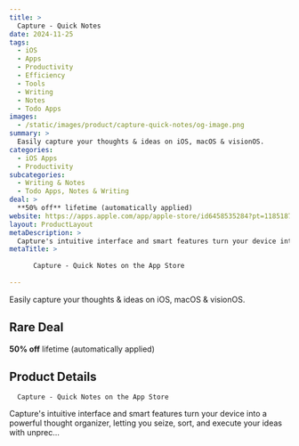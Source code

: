 ```yaml
---
title: >
  Capture - Quick Notes
date: 2024-11-25
tags:
  - iOS
  - Apps
  - Productivity
  - Efficiency
  - Tools
  - Writing
  - Notes
  - Todo Apps
images:
  - /static/images/product/capture-quick-notes/og-image.png
summary: >
  Easily capture your thoughts & ideas on iOS, macOS & visionOS.
categories:
  - iOS Apps
  - Productivity
subcategories:
  - Writing & Notes
  - Todo Apps, Notes & Writing
deal: >
  **50% off** lifetime (automatically applied)
website: https://apps.apple.com/app/apple-store/id6458535284?pt=118518712&ct=github&mt=8
layout: ProductLayout
metaDescription: >
  Capture's intuitive interface and smart features turn your device into a powerful thought organizer, letting you seize, sort, and execute your ideas with unprec…
metaTitle: >
  
      ‎Capture - Quick Notes on the App Store
    
---
```

Easily capture your thoughts & ideas on iOS, macOS & visionOS.

## Rare Deal

**50% off** lifetime (automatically applied)

## Product Details

      ‎Capture - Quick Notes on the App Store
    

Capture's intuitive interface and smart features turn your device into a powerful thought organizer, letting you seize, sort, and execute your ideas with unprec…

